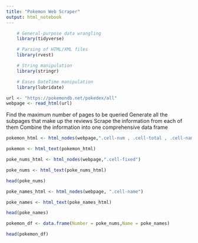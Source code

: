 ```yaml
---
title: "Pokemon Web Scraper"
output: html_notebook
---
```



```r
    # General-purpose data wrangling
    library(tidyverse)  

    # Parsing of HTML/XML files  
    library(rvest)    

    # String manipulation
    library(stringr)   

    # Eases DateTime manipulation
    library(lubridate)
```

```r

url <- "https://pokemondb.net/pokedex/all"
webpage <- read_html(url)
```

Find the maximum number of pages to be queried
Generate all the subpages that make up the reviews
Scrape the information from each of them
Combine the information into one comprehensive data frame

```r
pokemon_html <- html_nodes(webpage,".cell-num , .cell-total , .cell-name")

pokemon <- html_text(pokemon_html)
```


```r

poke_nums_html <- html_nodes(webpage,".cell-fixed")

poke_nums <- html_text(poke_nums_html)

head(poke_nums)

```

```r
poke_names_html <- html_nodes(webpage, ".cell-name")

poke_names <- html_text(poke_names_html)

head(poke_names)
```

```r
pokemon_df <- data.frame(Number = poke_nums,Name = poke_names)

head(pokemon_df)

```

